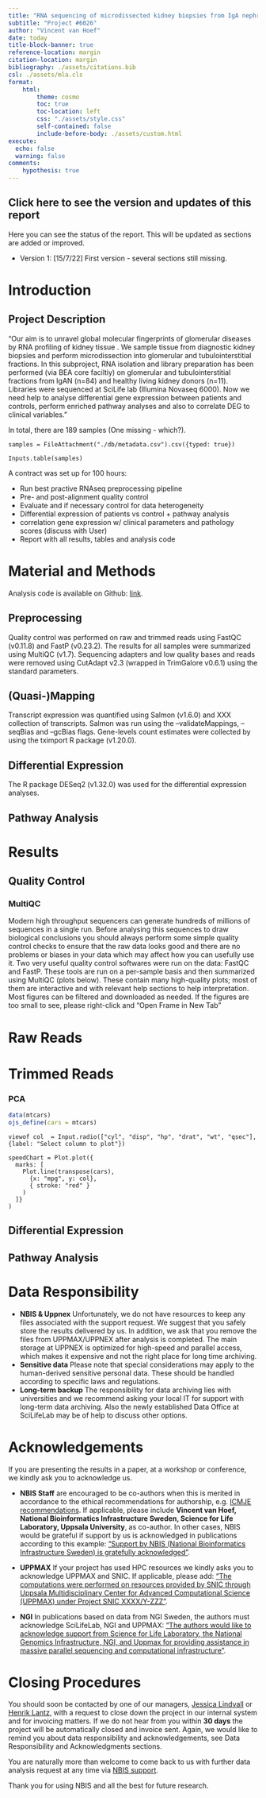 ```yaml
---
title: "RNA sequencing of microdissected kidney biopsies from IgA nephropathy patients"
subtitle: "Project #6026"
author: "Vincent van Hoef"
date: today
title-block-banner: true
reference-location: margin
citation-location: margin
bibliography: ./assets/citations.bib
csl: ./assets/mla.cls
format:
    html:
        theme: cosmo
        toc: true
        toc-location: left
        css: "./assets/style.css"
        self-contained: false
        include-before-body: ./assets/custom.html
execute: 
  echo: false
  warning: false
comments: 
    hypothesis: true
---
```


:::{.callout-note collapse="true"}

# Click here to see the version and updates of this report

Here you can see the status of the report. This will be updated as sections are added or improved.

- Version 1: [15/7/22] First version - several sections still missing. 

:::

# Introduction

::: {.callout-note}
## Project Description
"Our aim is to unravel global molecular fingerprints of glomerular diseases by RNA profiling of kidney tissue . We sample tissue from diagnostic kidney biopsies and perform microdissection into glomerular and tubulointerstitial fractions. In this subproject, RNA isolation and library preparation has been performed (via BEA core faciltiy) on glomerular and tubulointerstitial fractions from IgAN (n=84) and healthy living kidney donors (n=11). Libraries were sequenced at SciLife lab (Illumina Novaseq 6000). Now we need help to analyse differential gene expression between patients and controls, perform enriched pathway analyses and also to correlate DEG to clinical variables."
:::

In total, there are 189 samples (One missing - which?). 
```ojs
samples = FileAttachment("./db/metadata.csv").csv({typed: true})
```

```ojs
Inputs.table(samples)
```

A contract was set up for 100 hours:

* Run best practive RNAseq preprocessing pipeline
* Pre- and post-alignment quality control
* Evaluate and if necessary control for data heterogeneity
* Differential expression of patients vs control + pathway analysis
* correlation gene expression w/ clinical parameters and pathology scores (discuss with User)
* Report with all results, tables and analysis code

# Material and Methods

Analysis code is available on Github: [link](https://github.com/vincent-van-hoef/SMS-6026-22-kidney).

## Preprocessing

Quality control was performed on raw and trimmed reads using FastQC (v0.11.8) and FastP (v0.23.2). The results for all samples were summarized using MultiQC (v1.7). Sequencing adapters and low quality bases and reads were removed using CutAdapt v2.3 (wrapped in TrimGalore v0.6.1) using the standard parameters.

## (Quasi-)Mapping

Transcript expression was quantified using Salmon (v1.6.0) and XXX collection of transcripts. Salmon was run using the --validateMappings, --seqBias and --gcBias flags. Gene-levels count estimates were collected by using the tximport R package (v1.20.0).

## Differential Expression

The R package DESeq2 (v1.32.0) was used for the differential expression analyses.

## Pathway Analysis

# Results

## Quality Control

### MultiQC

Modern high throughput sequencers can generate hundreds of millions of sequences in a single run. Before analysing this sequences to draw biological conclusions you should always perform some simple quality control checks to ensure that the raw data looks good and there are no problems or biases in your data which may affect how you can usefully use it. Two very useful quality control softwares were run on the data: FastQC and FastP. These tools are run on a per-sample basis and then summarized using MultiQC (plots below). These contain many high-quality plots; most of them are interactive and with relevant help sections to help interpretation. Most figures can be filtered and downloaded as needed. If the figures are too small to see, please right-click and “Open Frame in New Tab”

::: {.panel-tabset .column-page-inset-right}

# Raw Reads

# Trimmed Reads

:::

### PCA

```r
data(mtcars)
ojs_define(cars = mtcars)
```

```ojs
viewof col  = Input.radio(["cyl", "disp", "hp", "drat", "wt", "qsec"], {label: "Select column to plot"})
```

```ojs
speedChart = Plot.plot({
  marks: [
    Plot.line(transpose(cars),
      {x: "mpg", y: col},
      { stroke: "red" }
    )
  ]}
)
```

## Differential Expression

## Pathway Analysis


# Data Responsibility

- **NBIS & Uppnex** Unfortunately, we do not have resources to keep any files associated with the support request. We suggest that you safely store the results delivered by us. In addition, we ask that you remove the files from UPPMAX/UPPNEX after analysis is completed. The main storage at UPPNEX is optimized for high-speed and parallel access, which makes it expensive and not the right place for long time archiving.
- **Sensitive data** Please note that special considerations may apply to the human-derived sensitive personal data. These should be handled according to specific laws and regulations.
- **Long-term backup** The responsibility for data archiving lies with universities and we recommend asking your local IT for support with long-term data archiving. Also the newly established Data Office at SciLifeLab may be of help to discuss other options.

# Acknowledgements

If you are presenting the results in a paper, at a workshop or conference, we kindly ask you to acknowledge us.

- **NBIS Staff** are encouraged to be co-authors when this is merited in accordance to the ethical recommendations for authorship, e.g. [ICMJE recommendations](http://www.icmje.org/recommendations/browse/roles-and-responsibilities/defining-the-role-of-authors-and-contributors.html). If applicable, please include **Vincent van Hoef, National Bioinformatics Infrastructure Sweden, Science for Life Laboratory, Uppsala University**, as co-author. In other cases, NBIS would be grateful if support by us is acknowledged in publications according to this example: ["Support by NBIS (National Bioinformatics Infrastructure Sweden) is gratefully acknowledged"](https://www.nbis.se/resources/support.html).

- **UPPMAX** If your project has used HPC resources we kindly asks you to acknowledge UPPMAX and SNIC. If applicable, please add: ["The computations were performed on resources provided by SNIC through Uppsala Multidisciplinary Center for Advanced Computational Science (UPPMAX) under Project SNIC XXXX/Y-ZZZ"](https://www.uppmax.uu.se/support/faq/general-miscellaneous-faq/acknowledging-uppmax--snic--and-uppnex/).

- **NGI** In publications based on data from NGI Sweden, the authors must acknowledge SciLifeLab, NGI and UPPMAX: ["The authors would like to acknowledge support from Science for Life Laboratory, the National Genomics Infrastructure, NGI, and Uppmax for providing assistance in massive parallel sequencing and computational infrastructure"](https://ngisweden.scilifelab.se/info/faq#how-do-i-acknowledge-ngi-in-my-publication).

# Closing Procedures

You should soon be contacted by one of our managers, [Jessica Lindvall](jessica.lindvall@nbis.se) or [Henrik Lantz](henrik.lantz@nbis.se), with a request to close down the project in our internal system and for invoicing matters. If we do not hear from you within **30 days** the project will be automatically closed and invoice sent. Again, we would like to remind you about data responsibility and acknowledgements, see Data Responsibility and Acknowledgments sections.

You are naturally more than welcome to come back to us with further data analysis request at any time via [NBIS support](http://nbis.se/support/support.html).

Thank you for using NBIS and all the best for future research.